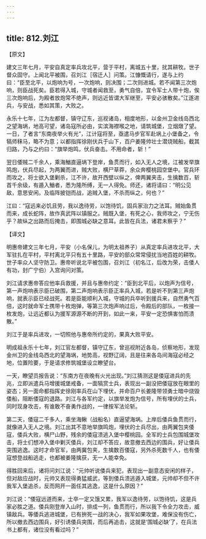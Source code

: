 ```yaml
---
---
---
```

title: 812.刘江
---



【原文】

建文三年七月，平安自真定率兵攻北平，营于平村，离城五十里，扰其耕牧。世子督众固守。上闻北平被围，召刘江［宿迁人］问策。江慷慨请行，遂与上约曰：“臣至北平，以炮响为号，一次炮响，则决围；二次则进城。若不闻第三次炮响，则臣战死矣。臣若得入城，守城者闻救至，勇气自倍，宜令军士人带十炮，俟三次炮响后，为殿者放炮常不绝声，则远近皆谓大军继至，平安必骇散矣。”江遂进兵，与安战，悉如其策，大败之。

永乐十七年，江为左都督，镇守辽东，巡视诸岛，相度地形，以金州卫金线岛西北之望海埚，地高可望，诸岛寇所必由，实滨海襟喉之地，请筑城堡，立烟燉了望。一日，了者言“东南夜举火有光”，江计寇将至，亟遣马步官军赴埚上小堡备之，令犒师秣马，略不为意；以都指挥徐刚伏兵于山下，百户姜隆帅壮士潜烧贼船，截其归路，乃与之约曰：“旗举炮鸣，伏兵奋击。不用命者，斩！”

翌日倭贼二千余人，乘海鰌直逼埚下登岸，鱼贯而行，如入无人之境，江被发举旗鸣炮，伏兵尽起，为两翼而进，贼大败，横尸草莽，余众奔樱桃园空堡中。官兵环而攻之，将士欲入堡剿杀，江不许，故开西壁以纵之，俾两翼夹击，生擒数百，斩首千余级，有遁入鰌者，悉为隆所缚，无一人得免。师还，诸将请曰：“明公见敌，意思安闲。及临阵披铠而战，追贼入堡，不杀而纵之，何也？”

江曰：“寇远来必饥且劳，我以逸待劳，以饱待饥，固兵家治力之法耳。贼始鱼贯而来，成长蛇阵，故作真武阵以镇服之。贼既入堡，有死之心，我师攻之，宁无伤乎？故纵之出路而后掩击，即围城必缺之意耳。此皆在兵法，诸君未察乎？”

【译文】

明惠帝建文三年七月，平安（小名保儿，为明太祖养子）从真定率兵进攻北平，大军驻扎在平村，平村离北平只有五十里路，平安的部众常常侵扰当地百姓的耕牧。世子率众人坚守防卫。惠帝听说北平被包围，召刘江（初名江，后改为荣，击倭人有功，封广宁伯）入宫询问对策。

刘江请求惠帝答应他率兵救援，并且与惠帝约定：“臣到北平后，以炮声为信号，第一声炮响表示臣已破围，第二声炮响表示臣正率兵入城，若是听不到第三声炮响，就表示臣已经战死。若是臣能顺利入城，守城的兵卒听到援兵来，自然勇气百倍，这时就命军士携带十枚炮弹，等第三次炮声响过后，令殿后的部队，一枚接一枚发炮，让远近都认为援军源源不断的开到，如此一来，平安一定恐惧害怕而溃散。”

刘江于是率兵进攻，一切照他与惠帝所约定的，果真大败平安。

明成祖永乐十七年，刘江官左都督，镇守辽东，曾巡视附近各岛，侦察地形，发现金州卫的金线岛西北的望海埚，地势高，视野辽阔，且是往来各岛间海寇必经之地，位置险要，于是请求修筑城堡设立瞭望台。

一天，瞭望员报告说：“东南方在夜晚有火光出现。”刘江猜测这是倭寇进兵的先兆，立即派遣兵马增援城堡戒备，一面犒赏士兵，表现出一副没把倭寇放在眼里的姿态；另一面命都指挥史徐刚率兵在山下埋伏，并命百户长姜隆带领勇士暗中烧毁倭船，阻断倭寇的退路。刘江与各军约定，以旗举发炮为信号，所有埋伏的士兵，同时现身攻击，有谁敢不奋勇作战的，一律按军法论斩。

第二天，倭寇二千多人，乘坐海鳅（战船名）直逼望海埚。上岸后倭兵鱼贯而行，就像进入无人之境。刘江出其不意地举旗鸣炮，埋伏的士兵尽出，由两翼包夹倭寇，倭兵大败，横尸山野，残余的倭寇溃逃入堡中樱桃园。全军的士兵包围城堡攻击，将士们想冲入堡中剿灭倭兵，刘江却不答应，故意撤去西边的围兵，好让倭兵突围逃逸。这时才命官军，由两冀包夹，生擒数百倭寇，另外杀死数千人，也有倭寇想登战船逃走，也都被姜隆擒获，无一人能幸免。

得胜回来后，诸将问刘江说：“元帅听说倭兵来犯，表现出一副意态安闲的样子，但对敌应战时，元帅又表现得勇猛威武，等到倭兵溃逃遁入城堡，元帅却不但不许我军入堡追杀，反而网开一面任其逃逸，这是什么原因？”

刘江说：“倭寇远道而来，士卒一定又饿又累，我军以逸待劳，以饱待饥，这是兵家必胜之道。倭兵刚登岸入山时，排成一列，鱼贯而行，所以我下令全力攻击，威镇敌兵。等倭兵逃进城堡，已有拚死一战的决心，我军如果攻堡，难保没有伤亡，所以撤去西边围兵，好引诱倭兵突围，而后再追击，这就是‘围城必缺’了，在兵法书上都有，诸位没有看过吗？”